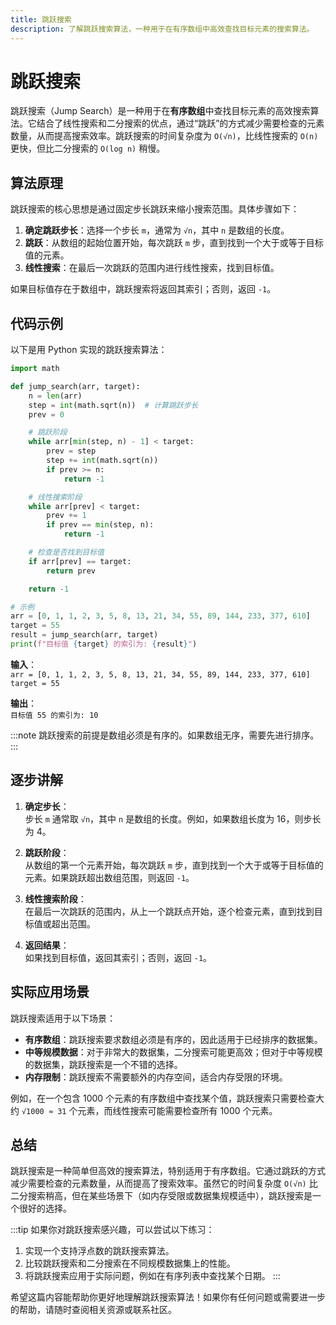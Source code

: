 ```yaml
---
title: 跳跃搜索
description: 了解跳跃搜索算法，一种用于在有序数组中高效查找目标元素的搜索算法。
---
```


# 跳跃搜索

跳跃搜索（Jump Search）是一种用于在**有序数组**中查找目标元素的高效搜索算法。它结合了线性搜索和二分搜索的优点，通过“跳跃”的方式减少需要检查的元素数量，从而提高搜索效率。跳跃搜索的时间复杂度为 `O(√n)`，比线性搜索的 `O(n)` 更快，但比二分搜索的 `O(log n)` 稍慢。

## 算法原理

跳跃搜索的核心思想是通过固定步长跳跃来缩小搜索范围。具体步骤如下：

1. **确定跳跃步长**：选择一个步长 `m`，通常为 `√n`，其中 `n` 是数组的长度。
2. **跳跃**：从数组的起始位置开始，每次跳跃 `m` 步，直到找到一个大于或等于目标值的元素。
3. **线性搜索**：在最后一次跳跃的范围内进行线性搜索，找到目标值。

如果目标值存在于数组中，跳跃搜索将返回其索引；否则，返回 `-1`。

## 代码示例

以下是用 Python 实现的跳跃搜索算法：

```python
import math

def jump_search(arr, target):
    n = len(arr)
    step = int(math.sqrt(n))  # 计算跳跃步长
    prev = 0

    # 跳跃阶段
    while arr[min(step, n) - 1] < target:
        prev = step
        step += int(math.sqrt(n))
        if prev >= n:
            return -1

    # 线性搜索阶段
    while arr[prev] < target:
        prev += 1
        if prev == min(step, n):
            return -1

    # 检查是否找到目标值
    if arr[prev] == target:
        return prev

    return -1

# 示例
arr = [0, 1, 1, 2, 3, 5, 8, 13, 21, 34, 55, 89, 144, 233, 377, 610]
target = 55
result = jump_search(arr, target)
print(f"目标值 {target} 的索引为: {result}")
```

**输入**：  
`arr = [0, 1, 1, 2, 3, 5, 8, 13, 21, 34, 55, 89, 144, 233, 377, 610]`  
`target = 55`

**输出**：  
`目标值 55 的索引为: 10`

:::note
跳跃搜索的前提是数组必须是有序的。如果数组无序，需要先进行排序。
:::

## 逐步讲解

1. **确定步长**：  
   步长 `m` 通常取 `√n`，其中 `n` 是数组的长度。例如，如果数组长度为 16，则步长为 4。

2. **跳跃阶段**：  
   从数组的第一个元素开始，每次跳跃 `m` 步，直到找到一个大于或等于目标值的元素。如果跳跃超出数组范围，则返回 `-1`。

3. **线性搜索阶段**：  
   在最后一次跳跃的范围内，从上一个跳跃点开始，逐个检查元素，直到找到目标值或超出范围。

4. **返回结果**：  
   如果找到目标值，返回其索引；否则，返回 `-1`。

## 实际应用场景

跳跃搜索适用于以下场景：

- **有序数组**：跳跃搜索要求数组必须是有序的，因此适用于已经排序的数据集。
- **中等规模数据**：对于非常大的数据集，二分搜索可能更高效；但对于中等规模的数据集，跳跃搜索是一个不错的选择。
- **内存限制**：跳跃搜索不需要额外的内存空间，适合内存受限的环境。

例如，在一个包含 1000 个元素的有序数组中查找某个值，跳跃搜索只需要检查大约 `√1000 ≈ 31` 个元素，而线性搜索可能需要检查所有 1000 个元素。

## 总结

跳跃搜索是一种简单但高效的搜索算法，特别适用于有序数组。它通过跳跃的方式减少需要检查的元素数量，从而提高了搜索效率。虽然它的时间复杂度 `O(√n)` 比二分搜索稍高，但在某些场景下（如内存受限或数据集规模适中），跳跃搜索是一个很好的选择。

:::tip
如果你对跳跃搜索感兴趣，可以尝试以下练习：
1. 实现一个支持浮点数的跳跃搜索算法。
2. 比较跳跃搜索和二分搜索在不同规模数据集上的性能。
3. 将跳跃搜索应用于实际问题，例如在有序列表中查找某个日期。
:::

希望这篇内容能帮助你更好地理解跳跃搜索算法！如果你有任何问题或需要进一步的帮助，请随时查阅相关资源或联系社区。